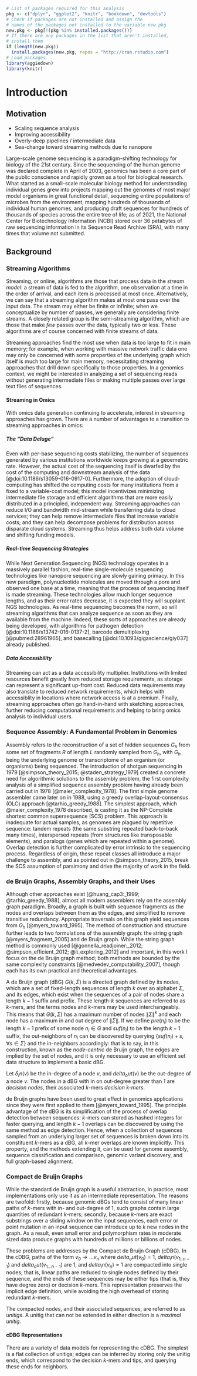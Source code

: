 <!-- The {.unnumbered} option here means that the introduction will be "Chapter 0." You can also use {-} for no numbers on chapters. -->

```r
# List of packages required for this analysis
pkg <- c("dplyr", "ggplot2", "knitr", "bookdown", "devtools")
# Check if packages are not installed and assign the
# names of the packages not installed to the variable new.pkg
new.pkg <- pkg[!(pkg %in% installed.packages())]
# If there are any packages in the list that aren't installed,
# install them
if (length(new.pkg))
  install.packages(new.pkg, repos = "http://cran.rstudio.com")
# Load packages
library(aggiedown)
library(knitr)
```

# Introduction {-}

## Motivation

* Scaling sequence analysis
* Improving accessibility
* Overly-deep pipelines / intermediate data
* Sea-change toward streaming methods due to nanopore

Large-scale genome sequencing is a paradigm-shifting technology for biology of the 21st century.
Since the sequencing of the human genome was declared complete in April of 2003, genomics has been a core part of the public conscience and rapidly grown as a tool for biological research.
What started as a small-scale molecular biology method for understanding individual genes grew into projects mapping out the genomes of most major model organisms in great functional detail, sequencing entire populations of microbes from the environment, mapping hundreds of thousands of individual human genomes, and producing draft sequences for hundreds of thousands of species across the entire tree of life; as of 2021, the National Center for Biotechnology Information (NCBI) stored over 36 petabytes of raw sequencing information in its Sequence Read Archive (SRA), with many times that volume not submitted.



## Background

### Streaming Algorithms

Streaming, or online, algorithms are those that process data in the *stream model*: a stream of data is fed to the algorithm, one observation at a time in the order of arrival, and each item is processed at most once.
Alternatively, we can say that a streaming algorithm makes at most one pass over the input data.
The stream may either be finite or infinite; when we conceptualize by number of passes, we generally are considering finite streams.
A closely related group is the semi-streaming algorithm, which are those that make *few* passes over the data, typically two or less.
These algorithms are of course concerned with finite streams of data.

Streaming approaches find the most use when data is too large to fit in main memory; for example, when working with massive network traffic data one may only be concerned with some properties of the underlying graph which itself is much too large for main memory, necessitating streaming approaches that drill down specifically to those properties.
In a genomics context, we might be interested in analyzing a set of sequencing reads without generating intermediate files or making multiple passes over large text files of sequences.

#### Streaming in Omics

With omics data generation continuing to accelerate, interest in streaming approaches has grown.
There are a number of advantages to a transition to streaming approaches in omics:

##### The "Data Deluge"

Even with per-base sequencing costs stabilizing, the number of sequences generated by various institutions worldwide keeps growing at a geoemetric rate.
However, the actual cost of the sequencing itself is dwarfed by the cost of the computing and downstream analysis of the data [@doi:10.1186/s13059-016-0917-0].
Furthermore, the adoption of cloud-computing has shifted the computing costs for many institutions from a fixed to a variable-cost model; this model incentivizes minimizing intermediate file storage and efficient algorithms that are more easily distributed in a principled, independent way.
Streaming approaches can reduce I/O and bandwidth mid-stream while transferring data to cloud services; they can help remove intermediate files that increase variable costs; and they can help decompose problems for distribution across disparate cloud systems.
Streaming thus helps address both data volume and shifting funding models.

##### Real-time Sequencing Strategies

While Next Generation Sequencing (NGS) technology operates in a massively parallel fashion, real-time single-molecule sequencing technologies like nanopore sequencing are slowly gaining primacy.
In this new paradigm, polynucleotide molecules are moved through a pore and observed one base at a time, meaning that the process of sequencing itself is made streaming.
These technologies allow much longer sequence lengths, and as their error rates decrease, it is expected they will supplant NGS technologies.
As real-time sequencing becomes the norm, so will streaming algorithms that can analyze sequence as soon as they are available from the machine.
Indeed, these sorts of approaches are already being developed, with algorithms for pathogen detection [@doi:10.1186/s13742-016-0137-2], barcode demultiplexing [@pubmed:28961965], and basecalling [@doi:10.1093/gigascience/giy037] already published.

##### Data Accessibility

Streaming can act as a data accessibility multiplier.
Institutions with limited resources benefit greatly from reduced storage requirements, as storage can represent a significant up-front cost.
Reduced data requirements may also translate to reduced network requirements, which helps with accessiblity in locations where network access is at a premium.
Finally, streaming approaches often go hand-in-hand with sketching approaches, further reducing computational requirements and helping to bring omics analysis to individual users.

### Sequence Assembly: A Fundamental Problem in Genomics

Assembly refers to the reconstruction of a set of hidden sequences $G_h$ from some set of fragments $R$ of length $L$ randomly sampled from $G_h$, with $G_h$ being the underlying genome or transcriptome of an organism (or organisms) being sequenced.
The introduction of shotgun sequencing in 1979 [@simpson_theory_2015; @staden_strategy_1979] created a concrete need for algorithmic solutions to the assembly problem, the first complexity analysis of a simplified sequence assembly problem having already been carried out in 1978 [@maier_complexity_1978].
The first simple genome assembler came later on in 1988, using a greedy overlap-layout-consensus (OLC) approach [@tarhio_greedy_1988].
The simplest approach, which @maier_complexity_1978 described, is casting it as the NP-Complete shortest common supersequence (SCS) problem.
This approach is inadequate for actual samples, as genomes are plagued by repetitive sequence:  tandem repeats (the same substring repeated back-to-back many times), interspersed repeats (from structures like transposable elements), and paralogs (genes which are repeated within a genome).
Overlap detection is further complicated by error intrinsic to the sequencing process.
Regardless of origin, these repeat classes all introduce a major challenge to assembly, and as pointed out in @simpson_theory_2015, break the SCS assumption of parsimony and drive the majority of work in the field.

### de Bruijn Graphs, Assembly Graphs, and their Uses

Although other approaches exist [@huang_cap3:_1999; @tarhio_greedy_1988], almost all modern assemblers rely on the assembly graph paradigm.
Broadly, a graph is built with sequence fragments as the nodes and overlaps between them as the edges, and simplified to remove transitive redundancy.
Appropriate traversals on this graph yield sequences from $G_h$ [@myers_toward_1995].
The method of construction and structure further leads to two formulations of the assembly graph: the string graph [@myers_fragment_2005] and de Bruijn graph.
While the string graph method is commonly used [@gonnella_readjoiner:_2012; @simpson_efficient_2012; @li_exploring_2012] and important, in this work I focus on the de Bruijn graph method; both methods are bounded by the same complexity constraints [@medvedev_computability_2007], though each has its own practical and theoretical
advantages.

A de Bruijn graph (dBG) $G(k, \Sigma)$ is a directed graph defined by its nodes, which are a set of fixed-length sequences of length $k$ over an alphabet $\Sigma$, and its edges, which exist when the sequences of a pair of nodes share a length $k-1$ suffix and prefix.
These length-$k$ sequences are referred to as $k$-mers, and the terms nodes and $k$-mers may be used interchangeably.
This means that $G(k, \Sigma)$ has a maximum number of nodes $\| \Sigma \|^k$ and each node has a maximum in and out degree of $\| \Sigma \|$.
If we define $pre(n_i)$ to be the length $k-1$ prefix of some node $n_i \in G$ and $suf(n_i)$ to be the length $k-1$ suffix, the out-neighbors of $n_i$ can be discovered by querying $\{ suf(n_i) + s,  \forall s \in \Sigma \}$ and the in-neighbors accordingly: that is to say, in this construction, known as the *node-centric* de Bruijn graph, the edges are implied by the set of nodes, and it is only necessary to use an efficient set data structure to implement a basic dBG.

Let $\delta_in(v)$ be the in-degree of a node $v$, and $delta_out(v)$ be the out-degree of a node $v$.
The nodes in a dBG with in on out-degree greater than $1$ are *decision nodes*, their associated $k$-mers *decision $k$-mers*.

de Bruijn graphs have been used to great effect in genomics applications since they were first applied to them [@myers_toward_1995].
The principle advantage of the dBG is its simplification of the process of overlap detection between sequences: $k$-mers can stored as hashed integers for faster querying, and length $k-1$ overlaps can be discovered by using the same method as edge detection.
Hence, when a collection of sequences sampled from an underlying larger set of sequences is broken down into its constituent $k$-mers as a dBG, all $k$-mer overlaps are known implicitly. This property, and the methods extending it, can be used for genome assembly, sequence classification and comparison, genomic variant discovery, and full graph-based alignment.

### Compact de Bruijn Graphs

While the standard de Bruijn graph is a useful abstraction, in practice, most implementations only use it as an intermediate representation.
The reasons are twofold: firstly, because genomic dBGs tend to consist of many linear paths of $k$-mers with in- and out-degree of $1$, such graphs contain large quantities of redundant $k$-mers; secondly, because $k$-mers are exact substrings over a sliding window on the input sequences, each error or point mutation in an input sequence can introduce up to $k$ new nodes in the graph.
As a result, even small error and polymorphism rates in moderate sized data produce graphs with hundreds of millions or billions of nodes.

These problems are addresses by the Compact de Bruijn Graph (cDBG).
In the cDBG, paths of the form $v_0 \rightarrow ... v_n$ where $delta_out(v_0) = 1$, $delta_in(v_{1..n-1})$ and $delta_out(v_{1...n-1})$ are $1$, and $delta_in(v_n) = 1$ are compacted into single nodes; that is, linear paths are reduced to single nodes defined by their sequence, and the ends of these sequences may be either tips (that is, they have degree zero) or decision $k$-mers.
This representation preserves the implicit edge definition, while avoiding the high overhead of storing redundant $k$-mers.

The compacted nodes, and their associated sequences, are referred to as *unitigs*.
A unitig that can not be extended in either direction is a *maximal unitig*.

#### cDBG Representations

There are a variety of data models for representing the cDBG.
The simplest is a flat collection of unitigs; edges can be inferred by storing only the unitig ends, which correspond to the decision $k$-mers and tips, and querying these ends for neighbors.



